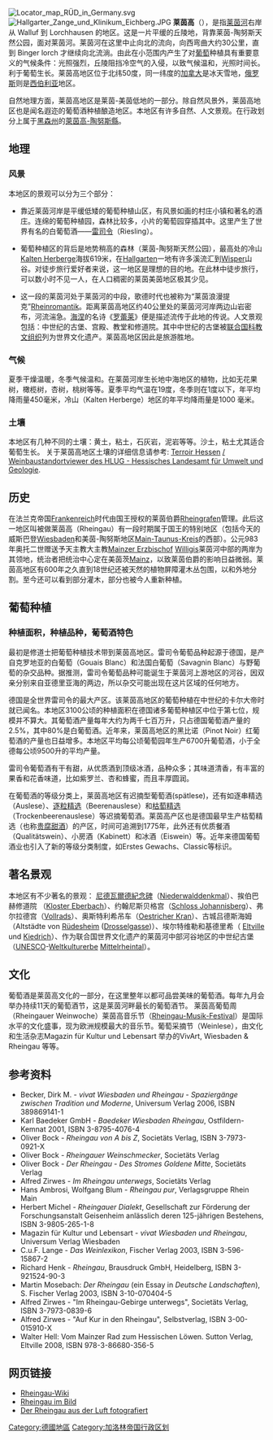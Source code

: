{{Otheruses|subject=文化景观意义上的莱茵高|other=作为葡萄酒产地的莱茵高|莱茵高 (葡萄酒产区)}}
[[File:Locator_map_RÜD_in_Germany.svg|thumb]]
[[File:Hallgarter_Zange_und_Klinikum_Eichberg.JPG|thumb]]
'''莱茵高'''（{{lang-de|Rheingau}}），是指[[莱茵河|莱茵河]]右岸从 Walluf 到 Lorchhausen 的地区。这是一片平缓的丘陵地，背靠莱茵-陶努斯天然公园，面对莱茵河。莱茵河在这里中止向北的流向，向西弯曲大约30公里，直到 Binger lorch 才继续向北流淌。由此在小范围内产生了对[[葡萄|葡萄]]种植具有重要意义的气候条件：光照强烈，丘陵阻挡冷空气的入侵，以致气候温和，光照时间长。利于葡萄生长。莱茵高地区位于北纬50度，同一纬度的[[加拿大|加拿大]]是冰天雪地，[[俄罗斯|俄罗斯]]则是[[西伯利亚|西伯利亚]]地区。

自然地理方面，莱茵高地区是莱茵-美茵低地的一部分。除自然风景外，莱茵高地区也是闻名遐迩的葡萄酒种植酿造地区。本地区有许多自然、人文景观。在行政划分上属于[[黑森州|黑森州]]的[[萊茵高-陶努斯縣|萊茵高-陶努斯縣]]。

== 地理 ==

=== 风景 ===
本地区的景观可以分为三个部分：
* 靠近莱茵河岸是平缓低矮的葡萄种植山区，有风景如画的村庄小镇和著名的酒庄。连绵的葡萄种植园，森林比较多，小片的葡萄园穿插其中。这里产生了世界有名的白葡萄酒——[[雷司令|雷司令]]（Riesling）。

* 葡萄种植区的背后是地势稍高的森林（莱茵-陶努斯天然公园），最高处的冷山[[Kalte_Herberge|Kalten Herberge]]海拔619米，在[[Hallgarten_(Rheingau)|Hallgarten]]一地有许多溪流汇到[[Wisper|Wisper]]山谷。对徒步旅行爱好者来说，这一地区是理想的目的地。在此林中徒步旅行，可以数小时不见一人，在人口稠密的莱茵美茵地区极其少见。

* 这一段的莱茵河处于莱茵河的中段，歌德时代也被称为“莱茵浪漫提克”[[Rheinromantik|Rheinromantik]]。距离莱茵高地区约40公里处的莱茵河河岸两边山岩密布，河流湍急。[[海涅|海涅]]的名诗《[[罗蕾莱|罗蕾莱]]》便是描述流传于此地的传说。人文景观包括：中世纪的古堡、宫殿、教堂和修道院。其中中世纪的古堡被[[联合国科教文组织|联合国科教文组织]]列为世界文化遗产。莱茵高地区因此是旅游胜地。

=== 气候 ===

夏季干燥温暖，冬季气候温和。在莱茵河岸生长地中海地区的植物，比如无花果树，橄榄树，杏树，桃树等等。夏季平均气温在19度，冬季则在1度以下，年平均降雨量450毫米，冷山（Kalten Herberge）地区的年平均降雨量是1000 毫米。

=== 土壤 ===
本地区有几种不同的土壤：黄土，粘土，石灰岩，泥岩等等。沙土，粘土尤其适合葡萄生长。
关于莱茵高地区土壤的详细信息请参考:
[http://www.terroir-hessen.de/ Terroir Hessen]
[https://web.archive.org/web/20110320075053/http://weinbaustandort.hessen.de/viewer.htm / Weinbaustandortviewer des HLUG - Hessisches Landesamt für Umwelt und Geologie].

== 历史 ==
在法兰克帝国[[Frankenreich|Frankenreich]]时代由国王授权的莱茵伯爵[[Rheingrafen|Rheingrafen]]管理。此后这一地区叫被做莱茵高（Rheingau）有一段时期属于国王的特别地区（包括今天的威斯巴登[[Wiesbaden|Wiesbaden]]和美茵-陶努斯地区[[Main-Taunus-Kreis|Main-Taunus-Kreis]]的西部）。公元983年奥托二世赠送予天主教大主教[[Bistum_Mainz|Mainzer Erzbischof]] [[Willigis|Willigis]]莱茵河中部的两岸为其领地，统治者把统治中心定在美茵茨[[Mainz|Mainz]]，以致莱茵伯爵的影响日益微弱。莱茵高地区有600年之久直到18世纪还被天然的植物屏障灌木丛包围，以和外地分割。至今还可以看到部分灌木，部分也被今人重新种植。

== 葡萄种植 ==
{{see|莱茵高 (葡萄酒产区)}}

=== 种植面积，种植品种，葡萄酒特色 ===
最初是修道士把葡萄种植技术带到莱茵高地区。雷司令葡萄品种起源于德国，是产自克罗地亚的白葡萄（Gouais Blanc）和法国白葡萄（Savagnin Blanc）与野葡萄的杂交品种。据推测，雷司令葡萄品种可能诞生于莱茵河上游地区的河谷，因双亲分别来自亚德里亚海的两边，所以杂交可能出现在这片区域的任何地方。

德国是全世界雷司令的最大产区。该莱茵高地区的葡萄种植在中世纪的卡尔大帝时就已闻名。本地区3100公顷的种植面积在德国诸多葡萄种植区中位于第七位，规模并不算大。其葡萄酒产量每年大约为两千七百万升，只占德国葡萄酒产量的2.5%，其中80%是白葡萄酒。近年来，莱茵高地区的黑比诺（Pinot Noir）红葡萄酒的产量也日益增多。本地区平均每公顷葡萄园年生产6700升葡萄酒，小于全德每公顷9500升的平均产量。

雷司令葡萄酒有干有甜，从优质酒到顶级冰酒，品种众多；其味道清香，有丰富的果香和花香味道，比如紫罗兰、杏和蜂蜜，而且丰厚圆润。

在葡萄酒的等级分类上，莱茵高地区有迟摘型葡萄酒(spätlese)，还有如逐串精选（Auslese）、[[逐粒精选|逐粒精选]]（Beerenauslese）和[[枯萄精选|枯萄精选]]（Trockenbeerenauslese）等迟摘葡萄酒。莱茵高产区也是德国最早生产枯萄精选（也称[[贵腐甜酒|贵腐甜酒]]）的产区，时间可追溯到1775年，此外还有优质餐酒（Qualitätswein）、小房酒（Kabinett）和冰酒（Eiswein）等。近年来德国葡萄酒业也引入了新的等级分类制度，如Erstes Gewachs、Classic等标识。

== 著名景观 ==
本地区有不少著名的景观：
[[尼德瓦爾德紀念碑|尼德瓦爾德紀念碑]]（[[Niederwalddenkmal|Niederwalddenkmal]]）、挨伯巴赫修道院 （[[Kloster_Eberbach|Kloster Eberbach]]）、约翰尼斯贝格宫（[[Schloss_Johannisberg|Schloss Johannisberg]]）、弗尔拉德宫（[[Schloss_Vollrads|Vollrads]]）、奥斯特利希吊车（[[Oestricher_Kran|Oestricher Kran]]）、古城吕德斯海姆（Altstädte von [[Rüdesheim_am_Rhein|Rüdesheim]] ([[Drosselgasse|Drosselgasse]])）、埃尔特维勒和基德里希（ [[Eltville_am_Rhein|Eltville]] und [[Kiedrich|Kiedrich]]）、作为联合国世界文化遗产的莱茵河中部河谷地区的中世纪古堡（[[UNESCO|UNESCO]]-[[Weltkulturerbe|Weltkulturerbe]] [[Mittelrheintal|Mittelrheintal]]）。

== 文化 ==
葡萄酒是莱茵高文化的一部分，在这里整年以都可品尝美味的葡萄酒。每年九月会举办持续11天的葡萄酒节，这是莱茵河畔最长的葡萄酒节。 莱茵高葡萄周（Rheingauer Weinwoche）莱茵高音乐节（[[Rheingau_Musik_Festival|Rheingau-Musik-Festival]]）是国际水平的文化盛事，现为欧洲规模最大的音乐节。葡萄采摘节（Weinlese），由文化和生活杂志Magazin für Kultur und Lebensart 举办的VivArt, Wiesbaden & Rheingau 等等。

== 参考资料 ==
*Becker, Dirk M. - ''vivat Wiesbaden und Rheingau - Spaziergänge zwischen Tradition und Moderne'', Universum Verlag 2006, ISBN 389869141-1
* Karl Baedeker GmbH - ''Baedeker Wiesbaden Rheingau'', Ostfildern-Kemnat 2001, ISBN 3-8795-4076-4 
* Oliver Bock - ''Rheingau von A bis Z'', Societäts Verlag, ISBN 3-7973-0921-X 
* Oliver Bock - ''Rheingauer Weinschmecker'', Societäts Verlag
* Oliver Bock - ''Der Rheingau - Des Stromes Goldene Mitte'', Societäts Verlag
* Alfred Zirwes - ''Im Rheingau unterwegs'', Societäts Verlag
* Hans Ambrosi, Wolfgang Blum - ''Rheingau pur'', Verlagsgruppe Rhein Main
* Herbert Michel - ''Rheingauer Dialekt'', Gesellschaft zur Förderung der Forschungsanstalt Geisenheim anlässlich deren 125-jährigen Bestehens, ISBN 3-9805-265-1-8
* Magazin für Kultur und Lebensart - ''vivat Wiesbaden und Rheingau'', Universum Verlag Wiesbaden
* C.u.F. Lange - ''Das Weinlexikon'', Fischer Verlag 2003, ISBN 3-596-15867-2
* Richard Henk - ''Rheingau'', Brausdruck GmbH, Heidelberg, ISBN 3-921524-90-3
* Martin Mosebach: ''Der Rheingau'' (ein Essay in ''Deutsche Landschaften''), S. Fischer Verlag 2003, ISBN 3-10-070404-5
*Alfred Zirwes - "Im Rheingau-Gebirge unterwegs", Societäts Verlag, ISBN 3-7973-0839-6
*Alfred Zirwes - "Auf Kur in den Rheingau", Selbstverlag, ISBN 3-00-015910-X
* Walter Hell: Vom Mainzer Rad zum Hessischen Löwen. Sutton Verlag, Eltville 2008, ISBN 978-3-86680-356-5

== 网页链接 ==
{{Commons category|Rheingau}}
* [https://web.archive.org/web/20100805234954/http://www.rheingauerwein.de/wiki/index.php/Hauptseite Rheingau-Wiki]
* [https://web.archive.org/web/20100430185644/http://www.noack-immobilien.de/rheingau_fotos/index.php Rheingau im Bild]
* [http://www.rheinhessen-luftbild.de/cat62.htm Der Rheingau aus der Luft fotografiert]{{Dead link|date=2018年9月 |bot=InternetArchiveBot |fix-attempted=yes }}
<div class="BoxenVerschmelzen">

</div>

[[Category:德國地區|Category:德國地區]]
[[Category:加洛林帝国行政区划|Category:加洛林帝国行政区划]]